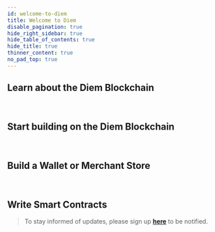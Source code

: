 ```yaml
---
id: welcome-to-diem
title: Welcome to Diem
disable_pagination: true
hide_right_sidebar: true
hide_table_of_contents: true
hide_title: true
thinner_content: true
no_pad_top: true
---
```



<LandingHeaderModule
  title="Diem Developers"
  copy="Explore the technical and economic concepts behind the Diem Payment Network"
  cta="Take me to Guides"
  ctaLink="/docs/basics/basics-txns-states"
  img="/img/developers-illustration.png"
  imgAlt="Diem Developers"
/>

## **Learn about the Diem Blockchain**

<CardsWrapper cardsPerRow={3} justify={true}>
  <OverlayCard
    title="Transactions and states"
    description="Learn about how the fundamentals of the Diem Blockchain work"
    icon="img/transaction-workflows.svg"
    iconDark="img/transaction-workflows-dark.svg"
    to="/docs/basics/basics-txns-states"
  />
  <OverlayCard
    title="Validator nodes"
    description="Explore Diem nodes and their components"
    icon="img/diem-nodes.svg"
    iconDark="img/diem-nodes-dark.svg"
    to="/docs/basics/basics-validator-nodes"
  />
  <OverlayCard
    title="Accounts"
    description="Read about accounts and account resources"
    icon="img/accounts.svg"
    iconDark="img/accounts-dark.svg"
    to="/docs/basics/basics-accounts"
  />

</CardsWrapper>

<br/>

## **Start building on the Diem Blockchain**

<CardsWrapper cardsPerRow={3} justify={true}>
  <OverlayCard
    title="SDKs"
    description="Use our SDKs to build on the Diem Blockchain"
    icon="img/backend.svg"
    iconDark="img/backend-dark.svg"
    to="/docs/tools/sdks"
  />
  <OverlayCard
    title="My first client"
    description="Develop your first client using our SDKs"
    icon="img/my-first-client.svg"
    iconDark="img/my-first-client-dark.svg"
    to="/docs/tutorials/tutorial-my-first-client"
  />
  <OverlayCard
    title="JSON-RPC specifications"
    description="Read the JSON-RPC specifications"
    icon="img/json-rpc-api.svg"
    iconDark="img/json-rpc-api-dark.svg"
    to="https://github.com/diem/diem/blob/main/json-rpc/json-rpc-spec.md"
  />
</CardsWrapper>

<br/>

## **Build a Wallet or Merchant Store**

<CardsWrapper cardsPerRow={3} justify={true}>
  <OverlayCard
    title="Integration guide"
    description="Integrate your wallet or merchant store with the DPN"
    icon="img/integrate-your-merchant-store-with-the-lpn.svg"
    iconDark="img/integrate-your-merchant-store-with-the-lpn-dark.svg"
    to="/docs/wallets-and-merchant-stores/integrate-wallet-merchant-dpn"
  />
  <OverlayCard
    title="Mini Wallet"
    description="Try our Mini Wallet running on Diem testnet"
    icon="img/introduction-to-wallets.svg"
    iconDark="img/introduction-to-wallets-dark.svg"
    to="/docs/wallets-and-merchant-stores/try-our-mini-wallet"
  />
  <OverlayCard
    title="Public Demo Merchant Store"
    description="Try our Public Demo Merchant Store running on Diem testnet"
    icon="img/reference-merchant-store-setup.svg"
    iconDark="img/reference-merchant-store-setup-dark.svg"
    to="/docs/wallets-and-merchant-stores/diem-reference-merchant-store/reference-merchant-public-demo"
  />
</CardsWrapper>

<br/>

## **Write Smart Contracts**

<CardsWrapper cardsPerRow={3} justify={true}>
  <OverlayCard
    title="Move introduction"
    description="Write Move programs that securely and flexibly manage and transfer assets"
    icon="img/introduction-to-move.svg"
    iconDark="img/introduction-to-move-dark.svg"
    to="/docs/move/move-start-here/move-introduction"
  />
  <OverlayCard
    title="Modules and scripts"
    description="Learn about Move modules and scripts"
    icon="img/modules-and-scripts.svg"
    iconDark="img/modules-and-scripts-dark.svg"
    to="/docs/move/move-start-here/move-modules-and-scripts"
  />
  <OverlayCard
    title="Create coins"
    description="Try creating coins using Move"
    icon="img/diem-coin-sourcing.svg"
    iconDark="img/diem-coin-sourcing-dark.svg"
    to="/docs/move/move-start-here/move-creating-coins"
  />
</CardsWrapper>

<MarketingModule
  title="The Official Diem Reference Wallet"
  copy="Explore the official Diem Reference Wallet, with full functionality and interactive testnet connectivity"
  cta="Try it out"
  ctaLink="/docs/wallets-and-merchant-stores/diem-reference-wallet"
  img="/img/marketing-module.jpg"
  imgAlt="Computer screen showing Diem wallet app"
/>

<BlockQuote type="info">
  To stay informed of updates, please sign up <b><a href="/newsletter_form">here</a></b> to be notified.
</BlockQuote>
